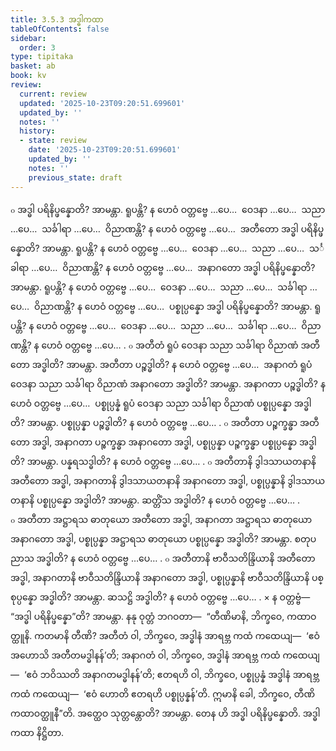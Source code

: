 ```yaml
---
title: 3.5.3 အဒ္ဓါကထာ
tableOfContents: false
sidebar:
  order: 3
type: tipitaka
basket: ab
book: kv
review:
  current: review
  updated: '2025-10-23T09:20:51.699601'
  updated_by: ''
  notes: ''
  history:
  - state: review
    date: '2025-10-23T09:20:51.699601'
    updated_by: ''
    notes: ''
    previous_state: draft
---
```



<ReviewStatus review={frontmatter.review} showDetails={true} />

<HypothesisAnnotation frontmatter={frontmatter} />

<DynamicBreadcrumb />

<Division number="720" book="kv" e="ch" v="32" p="371">

<Paragraph number="2297" book="kv">
๐ အဒ္ဓါ ပရိနိပ္ဖန္နောတိ? အာမန္တာ. ရူပန္တိ? န ဟေဝံ ဝတ္တဗ္ဗေ …ပေ…  ဝေဒနာ …ပေ…  သညာ …ပေ…  သင်္ခါရာ …ပေ…  ဝိညာဏန္တိ? န ဟေဝံ ဝတ္တဗ္ဗေ …ပေ…  အတီတော အဒ္ဓါ ပရိနိပ္ဖန္နောတိ? အာမန္တာ. ရူပန္တိ? န ဟေဝံ ဝတ္တဗ္ဗေ …ပေ…  ဝေဒနာ …ပေ…  သညာ …ပေ…  သင်္ခါရာ …ပေ…  ဝိညာဏန္တိ? န ဟေဝံ ဝတ္တဗ္ဗေ …ပေ…  အနာဂတော အဒ္ဓါ ပရိနိပ္ဖန္နောတိ? အာမန္တာ. ရူပန္တိ? န ဟေဝံ ဝတ္တဗ္ဗေ …ပေ…  ဝေဒနာ …ပေ…  သညာ …ပေ…  သင်္ခါရာ …ပေ…  ဝိညာဏန္တိ? န ဟေဝံ ဝတ္တဗ္ဗေ …ပေ…  ပစ္စုပ္ပန္နော အဒ္ဓါ ပရိနိပ္ဖန္နောတိ? အာမန္တာ. ရူပန္တိ? န ဟေဝံ ဝတ္တဗ္ဗေ …ပေ…  ဝေဒနာ …ပေ…  သညာ …ပေ…  သင်္ခါရာ …ပေ…  ဝိညာဏန္တိ? န ဟေဝံ ဝတ္တဗ္ဗေ …ပေ… .
</Paragraph>

<Paragraph number="2298" book="kv">
๐ အတီတံ ရူပံ ဝေဒနာ သညာ သင်္ခါရာ ဝိညာဏံ အတီတော အဒ္ဓါတိ? အာမန္တာ. အတီတာ ပဉ္စဒ္ဓါတိ? န ဟေဝံ ဝတ္တဗ္ဗေ …ပေ…  အနာဂတံ ရူပံ ဝေဒနာ သညာ သင်္ခါရာ ဝိညာဏံ အနာဂတော အဒ္ဓါတိ? အာမန္တာ. အနာဂတာ ပဉ္စဒ္ဓါတိ? န ဟေဝံ ဝတ္တဗ္ဗေ …ပေ…  ပစ္စုပ္ပန္နံ ရူပံ ဝေဒနာ သညာ သင်္ခါရာ ဝိညာဏံ ပစ္စုပ္ပန္နော အဒ္ဓါတိ? အာမန္တာ. ပစ္စုပ္ပန္နာ ပဉ္စဒ္ဓါတိ? န ဟေဝံ ဝတ္တဗ္ဗေ …ပေ… .
</Paragraph>

<Paragraph number="2299" book="kv">
๐ အတီတာ ပဉ္စက္ခန္ဓာ အတီတော အဒ္ဓါ, အနာဂတာ ပဉ္စက္ခန္ဓာ အနာဂတော အဒ္ဓါ, ပစ္စုပ္ပန္နာ ပဉ္စက္ခန္ဓာ ပစ္စုပ္ပန္နော အဒ္ဓါတိ? အာမန္တာ. ပန္နရသဒ္ဓါတိ? န ဟေဝံ ဝတ္တဗ္ဗေ …ပေ… .
</Paragraph>

<Paragraph number="2300" book="kv">
๐ အတီတာနိ ဒွါဒသာယတနာနိ အတီတော အဒ္ဓါ, အနာဂတာနိ ဒွါဒသာယတနာနိ အနာဂတော အဒ္ဓါ, ပစ္စုပ္ပန္နာနိ ဒွါဒသာယတနာနိ ပစ္စုပ္ပန္နော အဒ္ဓါတိ? အာမန္တာ. ဆတ္တိံသ အဒ္ဓါတိ? န ဟေဝံ ဝတ္တဗ္ဗေ …ပေ… .
</Paragraph>

<Paragraph number="2301" book="kv">
๐ အတီတာ အဋ္ဌာရသ ဓာတုယော အတီတော အဒ္ဓါ, အနာဂတာ အဋ္ဌာရသ ဓာတုယော အနာဂတော အဒ္ဓါ, ပစ္စုပ္ပန္နာ အဋ္ဌာရသ ဓာတုယော ပစ္စုပ္ပန္နော အဒ္ဓါတိ? အာမန္တာ. စတုပညာသ အဒ္ဓါတိ? န ဟေဝံ ဝတ္တဗ္ဗေ …ပေ… .
</Paragraph>

<Paragraph number="2302" book="kv">
๐ အတီတာနိ ဗာဝီသတိန္ဒြိယာနိ အတီတော အဒ္ဓါ, အနာဂတာနိ ဗာဝီသတိန္ဒြိယာနိ အနာဂတော အဒ္ဓါ, ပစ္စုပ္ပန္နာနိ ဗာဝီသတိန္ဒြိယာနိ ပစ္စုပ္ပန္နော အဒ္ဓါတိ? အာမန္တာ. ဆသဋ္ဌိ အဒ္ဓါတိ? န ဟေဝံ ဝတ္တဗ္ဗေ …ပေ… .
</Paragraph>

</Division>
<Division number="721" book="kv" e="ch" v="32" p="372">

<Paragraph number="2303" book="kv">
× န ဝတ္တဗ္ဗံ—  “အဒ္ဓါ ပရိနိပ္ဖန္နော”တိ? အာမန္တာ. နနု ဝုတ္တံ ဘဂဝတာ—  “တီဏိမာနိ, ဘိက္ခဝေ, ကထာဝတ္ထူနိ. ကတမာနိ တီဏိ? အတီတံ ဝါ, ဘိက္ခဝေ, အဒ္ဓါနံ အာရဗ္ဘ ကထံ ကထေယျ—  ‘ဧဝံ အဟောသိ အတီတမဒ္ဓါနန်’တိ; အနာဂတံ ဝါ, ဘိက္ခဝေ, အဒ္ဓါနံ အာရဗ္ဘ ကထံ ကထေယျ—  ‘ဧဝံ ဘဝိဿတိ အနာဂတမဒ္ဓါနန်’တိ; ဧတရဟိ ဝါ, ဘိက္ခဝေ, ပစ္စုပ္ပန္နံ အဒ္ဓါနံ အာရဗ္ဘ ကထံ ကထေယျ—  ‘ဧဝံ ဟောတိ ဧတရဟိ ပစ္စုပ္ပန္နန်’တိ. ဣမာနိ ခေါ, ဘိက္ခဝေ, တီဏိ ကထာဝတ္ထူနီ”တိ. အတ္ထေဝ သုတ္တန္တောတိ? အာမန္တာ. တေန ဟိ အဒ္ဓါ ပရိနိပ္ဖန္နောတိ.

</Paragraph>
</Division>

<Paragraph number="2304" type="center" book="kv">
အဒ္ဓါကထာ နိဋ္ဌိတာ.
</Paragraph>